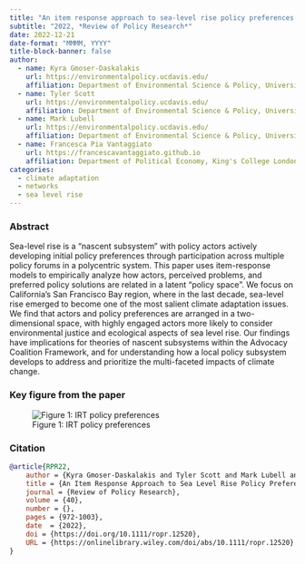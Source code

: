 ```yaml
---
title: "An item response approach to sea‐level rise policy preferences in a nascent subsystem."
subtitle: "2022, *Review of Policy Research*"
date: 2022-12-21
date-format: "MMMM, YYYY"
title-block-banner: false
author:
  - name: Kyra Gmoser-Daskalakis
    url: https://environmentalpolicy.ucdavis.edu/
    affiliation: Department of Environmental Science & Policy, University of California Davis, United States
  - name: Tyler Scott
    url: https://environmentalpolicy.ucdavis.edu/
    affiliation: Department of Environmental Science & Policy, University of California Davis, United States
  - name: Mark Lubell
    url: https://environmentalpolicy.ucdavis.edu/
    affiliation: Department of Environmental Science & Policy, University of California Davis, United States
  - name: Francesca Pia Vantaggiato
    url: https://francescavantaggiato.github.io
    affiliation: Department of Political Economy, King's College London, United Kingdom
categories: 
  - climate adaptation
  - networks
  - sea level rise
---
```


### Abstract

Sea-level rise is a "nascent subsystem" with policy actors actively developing initial policy preferences through participation across multiple policy forums in a polycentric system. This paper uses item-response models to empirically analyze how actors, perceived problems, and preferred policy solutions are related in a latent "policy space". We focus on California's San Francisco Bay region, where in the last decade, sea-level rise emerged to become one of the most salient climate adaptation issues. We find that actors and policy preferences are arranged in a two-dimensional space, with highly engaged actors more likely to consider environmental justice and ecological aspects of sea level rise. Our findings have implications for theories of nascent subsystems within the Advocacy Coalition Framework, and for understanding how a local policy subsystem develops to address and prioritize the multi-faceted impacts of climate change.

### Key figure from the paper

![Figure 1: IRT policy preferences](RPR2022.jpg)

### Citation

``` bibtex
@article{RPR22,
    author = {Kyra Gmoser-Daskalakis and Tyler Scott and Mark Lubell and Francesca Pia Vantaggiato},
    title = {An Item Response Approach to Sea Level Rise Policy Preferences in a Nascent Subsystem.},
    journal = {Review of Policy Research},
    volume = {40},
    number = {},
    pages = {972-1003},
    date  = {2022},
    doi = {https://doi.org/10.1111/ropr.12520},
    URL = {https://onlinelibrary.wiley.com/doi/abs/10.1111/ropr.12520}
}
```

